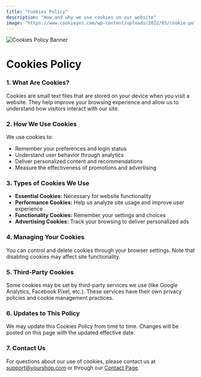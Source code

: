 ```yaml
---
title: "Cookies Policy"
description: "How and why we use cookies on our website"
image: "https://www.cookieyes.com/wp-content/uploads/2022/05/cookie-policy-image-1.png"
---
```


<div className="container-fluid px-0">
  <img
    src="https://www.cookieyes.com/wp-content/uploads/2022/05/cookie-policy-image-1.png"
    alt="Cookies Policy Banner"
    width={1920}
    height={500}
    className="img-fluid rounded w-100 object-fit-cover"
    priority
  />
</div>

<div className="container my-5">
  <h1 className="fw-bold mb-4">Cookies Policy</h1>

  <div className="mb-5">
    <h3 className="fw-semibold mb-2">1. What Are Cookies?</h3>
    <p>
      Cookies are small text files that are stored on your device when you visit a website. They help improve your browsing experience and allow us to understand how visitors interact with our site.
    </p>
  </div>

  <div className="mb-5">
    <h3 className="fw-semibold mb-2">2. How We Use Cookies</h3>
    <p>
      We use cookies to:
      <ul>
        <li>Remember your preferences and login status</li>
        <li>Understand user behavior through analytics</li>
        <li>Deliver personalized content and recommendations</li>
        <li>Measure the effectiveness of promotions and advertising</li>
      </ul>
    </p>
  </div>

  <div className="mb-5">
    <h3 className="fw-semibold mb-2">3. Types of Cookies We Use</h3>
    <ul>
      <li><strong>Essential Cookies:</strong> Necessary for website functionality</li>
      <li><strong>Performance Cookies:</strong> Help us analyze site usage and improve user experience</li>
      <li><strong>Functionality Cookies:</strong> Remember your settings and choices</li>
      <li><strong>Advertising Cookies:</strong> Track your browsing to deliver personalized ads</li>
    </ul>
  </div>

  <div className="mb-5">
    <h3 className="fw-semibold mb-2">4. Managing Your Cookies</h3>
    <p>
      You can control and delete cookies through your browser settings. Note that disabling cookies may affect site functionality.
    </p>
  </div>

  <div className="mb-5">
    <h3 className="fw-semibold mb-2">5. Third-Party Cookies</h3>
    <p>
      Some cookies may be set by third-party services we use (like Google Analytics, Facebook Pixel, etc.). These services have their own privacy policies and cookie management practices.
    </p>
  </div>

  <div className="mb-5">
    <h3 className="fw-semibold mb-2">6. Updates to This Policy</h3>
    <p>
      We may update this Cookies Policy from time to time. Changes will be posted on this page with the updated effective date.
    </p>
  </div>

  <div className="mb-5">
    <h3 className="fw-semibold mb-2">7. Contact Us</h3>
    <p>
      For questions about our use of cookies, please contact us at 
      <a href="mailto:support@yourshop.com">support@yourshop.com</a> or through our <a href="/contact">Contact Page</a>.
    </p>
  </div>
</div>
